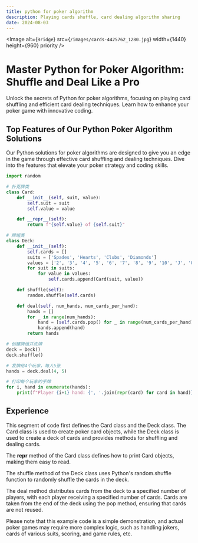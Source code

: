 ```yaml
---
title: python for poker algorithm
description: Playing cards shuffle, card dealing algorithm sharing
date: 2024-08-03
---
```

<Image
  alt={`Bridge`}
  src={`/images/cards-4425762_1280.jpg`}
  width={1440}
  height={960}
  priority
/>

# Master Python for Poker Algorithm: Shuffle and Deal Like a Pro
Unlock the secrets of Python for poker algorithms, focusing on playing card shuffling and efficient card dealing techniques. Learn how to enhance your poker game with innovative coding.

## Top Features of Our Python Poker Algorithm Solutions
Our Python solutions for poker algorithms are designed to give you an edge in the game through effective card shuffling and dealing techniques. Dive into the features that elevate your poker strategy and coding skills.

```python
import random

# 扑克牌类
class Card:
    def __init__(self, suit, value):
        self.suit = suit
        self.value = value

    def __repr__(self):
        return f"{self.value} of {self.suit}"

# 牌组类
class Deck:
    def __init__(self):
        self.cards = []
        suits = ['Spades', 'Hearts', 'Clubs', 'Diamonds']
        values = ['2', '3', '4', '5', '6', '7', '8', '9', '10', 'J', 'Q', 'K', 'A']
        for suit in suits:
            for value in values:
                self.cards.append(Card(suit, value))

    def shuffle(self):
        random.shuffle(self.cards)

    def deal(self, num_hands, num_cards_per_hand):
        hands = []
        for _ in range(num_hands):
            hand = [self.cards.pop() for _ in range(num_cards_per_hand)]
            hands.append(hand)
        return hands

# 创建牌组并洗牌
deck = Deck()
deck.shuffle()

# 发牌给4个玩家，每人5张
hands = deck.deal(4, 5)

# 打印每个玩家的手牌
for i, hand in enumerate(hands):
    print(f"Player {i+1} hand: {', '.join(repr(card) for card in hand)}")
```

## Experience

This segment of code first defines the Card class and the Deck class. The Card class is used to create poker card objects, while the Deck class is used to create a deck of cards and provides methods for shuffling and dealing cards.

The __repr__ method of the Card class defines how to print Card objects, making them easy to read.

The shuffle method of the Deck class uses Python's random.shuffle function to randomly shuffle the cards in the deck.

The deal method distributes cards from the deck to a specified number of players, with each player receiving a specified number of cards. Cards are taken from the end of the deck using the pop method, ensuring that cards are not reused.

Please note that this example code is a simple demonstration, and actual poker games may require more complex logic, such as handling jokers, cards of various suits, scoring, and game rules, etc.